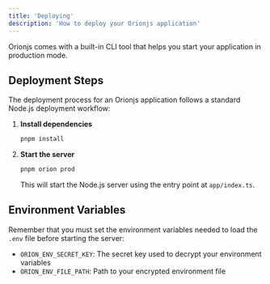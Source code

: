 ```yaml
---
title: 'Deploying'
description: 'How to deploy your Orionjs application'
---
```


Orionjs comes with a built-in CLI tool that helps you start your application in production mode.

## Deployment Steps

The deployment process for an Orionjs application follows a standard Node.js deployment workflow:

1. **Install dependencies**
   ```bash
   pnpm install
   ```

2. **Start the server**
   ```bash
   pnpm orion prod
   ```
   This will start the Node.js server using the entry point at `app/index.ts`.

## Environment Variables

Remember that you must set the environment variables needed to load the `.env` file before starting the server:

- `ORION_ENV_SECRET_KEY`: The secret key used to decrypt your environment variables
- `ORION_ENV_FILE_PATH`: Path to your encrypted environment file
